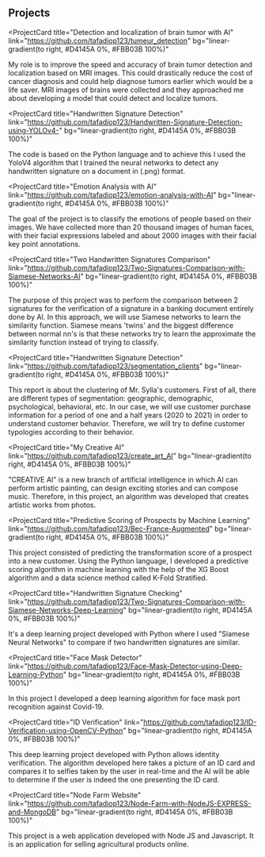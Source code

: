 ## Projects

<ProjectCard
  title="Detection and localization of brain tumor with AI"
  link="https://github.com/tafadiop123/tumeur_detection"
  bg="linear-gradient(to right, #D4145A 0%, #FBB03B 100%)"
>
  My role is to improve the speed and accuracy of brain tumor detection and localization based on MRI images. 
  This could drastically reduce the cost of cancer diagnosis and could help diagnose tumors earlier which would be a life saver. 
  MRI images of brains were collected and they approached me about developing a model that could detect and localize tumors.
</ProjectCard>

<ProjectCard
  title="Handwritten Signature Detection"
  link="https://github.com/tafadiop123/Handwritten-Signature-Detection-using-YOLOv4-"
  bg="linear-gradient(to right, #D4145A 0%, #FBB03B 100%)"
>
  The code is based on the Python language and to achieve this I used the YoloV4
  algorithm that I trained the neural networks to detect any handwritten
  signature on a document in (.png) format.
</ProjectCard>

<ProjectCard
  title="Emotion Analysis with AI"
  link="https://github.com/tafadiop123/emotion-analysis-with-AI"
  bg="linear-gradient(to right, #D4145A 0%, #FBB03B 100%)"
>
  The goal of the project is to classify the emotions of people based on their images. 
  We have collected more than 20 thousand images of human faces, 
  with their facial expressions labeled and about 2000 images with their facial key point annotations.
</ProjectCard>

<ProjectCard
  title="Two Handwritten Signatures Comparison"
  link="https://github.com/tafadiop123/Two-Signatures-Comparison-with-Siamese-Networks-AI"
  bg="linear-gradient(to right, #D4145A 0%, #FBB03B 100%)"
>
  The purpose of this project was to perform the comparison between 2 signatures for the verification of a signature in a banking document entirely done by AI. 
  In this approach, we will use Siamese networks to learn the similarity function. 
  Siamese means 'twins' and the biggest difference between normal nn's is that these networks try to learn the approximate the similarity function 
  instead of trying to classify.
</ProjectCard>

<ProjectCard
  title="Handwritten Signature Detection"
  link="https://github.com/tafadiop123/segmentation_clients"
  bg="linear-gradient(to right, #D4145A 0%, #FBB03B 100%)"
>
  This report is about the clustering of Mr. Sylla's customers. 
  First of all, there are different types of segmentation: geographic, demographic, psychological, behavioral, etc. 
  In our case, we will use customer purchase information for a period of one and a half years (2020 to 2021) in order to understand customer behavior. 
  Therefore, we will try to define customer typologies according to their behavior. 
</ProjectCard>

<ProjectCard
  title="My Creative AI"
  link="https://github.com/tafadiop123/create_art_AI"
  bg="linear-gradient(to right, #D4145A 0%, #FBB03B 100%)"
>
  "CREATIVE AI" is a new branch of artificial intelligence in which AI can perform artistic painting, 
  can design exciting stories and can compose music. 
  Therefore, in this project, an algorithm was developed that creates artistic works from photos.
</ProjectCard>

<ProjectCard
  title="Predictive Scoring of Prospects by Machine Learning"
  link="https://github.com/tafadiop123/Bec-France-Augmented"
  bg="linear-gradient(to right, #D4145A 0%, #FBB03B 100%)"
>
  This project consisted of predicting the transformation score of a prospect
  into a new customer. Using the Python language, I developed a predictive
  scoring algorithm in machine learning with the help of the XG Boost algorithm
  and a data science method called K-Fold Stratified.
</ProjectCard>

<ProjectCard
  title="Handwritten Signature Checking"
  link="https://github.com/tafadiop123/Two-Signatures-Comparison-with-Siamese-Networks-Deep-Learning"
  bg="linear-gradient(to right, #D4145A 0%, #FBB03B 100%)"
>
  It's a deep learning project developed with Python where I used "Siamese
  Neural Networks" to compare if two handwritten signatures are similar.
</ProjectCard>

<ProjectCard
  title="Face Mask Detector"
  link="https://github.com/tafadiop123/Face-Mask-Detector-using-Deep-Learning-Python"
  bg="linear-gradient(to right, #D4145A 0%, #FBB03B 100%)"
>
  In this project I developed a deep learning algorithm for face mask port
  recognition against Covid-19.
</ProjectCard>

<ProjectCard
  title="ID Verification"
  link="https://github.com/tafadiop123/ID-Verification-using-OpenCV-Python"
  bg="linear-gradient(to right, #D4145A 0%, #FBB03B 100%)"
>
  This deep learning project developed with Python allows identity verification.
  The algorithm developed here takes a picture of an ID card and compares it to
  selfies taken by the user in real-time and the AI will be able to determine if
  the user is indeed the one presenting the ID card.
</ProjectCard>

<ProjectCard
  title="Node Farm Website"
  link="https://github.com/tafadiop123/Node-Farm-with-NodeJS-EXPRESS-and-MongoDB"
  bg="linear-gradient(to right, #D4145A 0%, #FBB03B 100%)"
>
  This project is a web application developed with Node JS and Javascript. It is
  an application for selling agricultural products online.
</ProjectCard>
